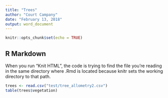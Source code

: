 ```yaml
---
title: "Trees"
author: "Court Campany"
date: "February 13, 2018"
output: word_document
---
```


```r
knitr::opts_chunk$set(echo = TRUE)
```

## R Markdown

When you run "Knit HTML", the code is trying to find the file you're reading in the same directory where .Rmd is located because knitr sets the working directory to that path.


```r
trees <- read.csv("test/tree_allometry2.csv")
table(trees$vegetation)
```

